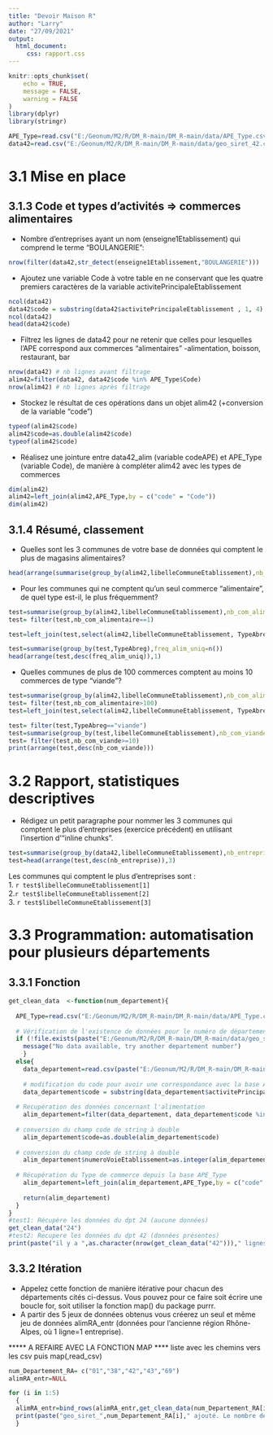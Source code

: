 ---
title: "Devoir Maison R"
author: "Larry"
date: "27/09/2021"
output: 
  html_document:
     css: rapport.css
---
```{r setup, include=FALSE}
knitr::opts_chunk$set(
	echo = TRUE,
	message = FALSE,
	warning = FALSE
)
library(dplyr)
library(stringr)

APE_Type=read.csv("E:/Geonum/M2/R/DM_R-main/DM_R-main/data/APE_Type.csv")
data42=read.csv("E:/Geonum/M2/R/DM_R-main/DM_R-main/data/geo_siret_42.csv")
```
# 3.1 Mise en place

## 3.1.3 Code et types d’activités => commerces alimentaires
- Nombre d’entreprises ayant un nom (enseigne1Etablissement) qui comprend le terme “BOULANGERIE”: 

```{r Nb_boulangeries, echo=TRUE, message=FALSE, warning=FALSE}
nrow(filter(data42,str_detect(enseigne1Etablissement,"BOULANGERIE"))) 
```

- Ajoutez une variable Code à votre table en ne conservant que les quatre premiers caractères de la variable activitePrincipaleEtablissement
```{r ajout_code, echo=TRUE, message=FALSE, warning=FALSE}
ncol(data42)
data42$code = substring(data42$activitePrincipaleEtablissement , 1, 4)
ncol(data42)
head(data42$code)
```


- Filtrez les lignes de data42 pour ne retenir que celles pour lesquelles l’APE correspond aux commerces “alimentaires” -alimentation, boisson, restaurant, bar
```{r filter_code, echo=TRUE, message=FALSE, warning=FALSE}
nrow(data42) # nb lignes avant filtrage
alim42=filter(data42, data42$code %in% APE_Type$Code)
nrow(alim42) # nb lignes après filtrage
```


- Stockez le résultat de ces opérations dans un objet alim42 (+conversion de la variable "code")

```{r save_alim42, echo=TRUE, message=FALSE, warning=FALSE}

typeof(alim42$code)
alim42$code=as.double(alim42$code)
typeof(alim42$code)
```

- Réalisez une jointure entre data42_alim (variable codeAPE) et APE_Type (variable Code), de manière à compléter alim42 avec les types de commerces

```{r jointure_code, echo=TRUE, message=FALSE, warning=FALSE}

dim(alim42)
alim42=left_join(alim42,APE_Type,by = c("code" = "Code"))
dim(alim42)
```

## 3.1.4 Résumé, classement

- Quelles sont les 3 communes de votre base de données qui comptent le plus de magasins alimentaires?

```{r 3_communes, echo=TRUE, message=FALSE, warning=FALSE}
head(arrange(summarise(group_by(alim42,libelleCommuneEtablissement),nb_com_alimentaire=n()),desc(nb_com_alimentaire)),3)
```
- Pour les communes qui ne comptent qu’un seul commerce “alimentaire”, de quel type est-il, le plus fréquemment?

```{r plus_freq_des_commerces_uniques, message=FALSE, warning=FALSE}

test=summarise(group_by(alim42,libelleCommuneEtablissement),nb_com_alimentaire=n())
test= filter(test,nb_com_alimentaire==1)

test=left_join(test,select(alim42,libelleCommuneEtablissement, TypeAbreg))

test=summarise(group_by(test,TypeAbreg),freq_alim_uniq=n())
head(arrange(test,desc(freq_alim_uniq)),1)

```
- Quelles communes de plus de 100 commerces comptent au moins 10 commerces de type “viande”?

```{r 10_com_de_viandes_dans_villes_de_100_com}
test=summarise(group_by(alim42,libelleCommuneEtablissement),nb_com_alimentaire=n())
test= filter(test,nb_com_alimentaire>100)
test=left_join(test,select(alim42,libelleCommuneEtablissement, TypeAbreg))

test= filter(test,TypeAbreg=="viande")
test=summarise(group_by(test,libelleCommuneEtablissement),nb_com_viande=n())
test= filter(test,nb_com_viande>=10)
print(arrange(test,desc(nb_com_viande)))
```

# 3.2 Rapport, statistiques descriptives

- Rédigez un petit paragraphe pour nommer les 3 communes qui comptent le plus d’entreprises (exercice précédent) en utilisant l’insertion d’“inline chunks”.

```{r top_3_commune_max_entr, message=FALSE, warning=FALSE}
test=summarise(group_by(data42,libelleCommuneEtablissement),nb_entreprise=n())
test=head(arrange(test,desc(nb_entreprise)),3)

```


Les communes qui comptent le plus d'entreprises sont :  
1. `r test$libelleCommuneEtablissement[1]`  
2.`r test$libelleCommuneEtablissement[2]`  
3. `r test$libelleCommuneEtablissement[3]`  


# 3.3 Programmation: automatisation pour plusieurs départements

## 3.3.1 Fonction

```{r fonction, echo=TRUE, message=FALSE, warning=FALSE}
get_clean_data  <-function(num_departement){
  
  APE_Type=read.csv("E:/Geonum/M2/R/DM_R-main/DM_R-main/data/APE_Type.csv")
  
  # Vérification de l'existence de données pour le numéro de département passé en argument
  if (!file.exists(paste("E:/Geonum/M2/R/DM_R-main/DM_R-main/data/geo_siret_",num_departement,".csv",sep = "", collapse = NULL))){
    message("No data available, try another departement number")
    } 
  else{    
    data_departement=read.csv(paste("E:/Geonum/M2/R/DM_R-main/DM_R-main/data/geo_siret_",num_departement,".csv",sep = "", collapse = NULL))
     
    # modification du code pour avoir une correspondance avec la base APE_Type
    data_departement$code = substring(data_departement$activitePrincipaleEtablissement , 1, 4)
  
  # Recupération des données concernant l'alimentation 
    alim_departement=filter(data_departement, data_departement$code %in% APE_Type$Code)
  
  # conversion du champ code de string à double
    alim_departement$code=as.double(alim_departement$code)
  
  # conversion du champ code de string à double
    alim_departement$numeroVoieEtablissement=as.integer(alim_departement$numeroVoieEtablissement)
  
  # Récupération du Type de commerce depuis la base APE_Type
    alim_departement=left_join(alim_departement,APE_Type,by = c("code" = "Code"))
  
    return(alim_departement)
  }
}
#test1: Récupère les données du dpt 24 (aucune données)
get_clean_data("24")
#test2: Recupere les données du dpt 42 (données présentes)
print(paste("il y a ",as.character(nrow(get_clean_data("42")))," lignes dans les données geo_siret_42" ,sep = "", collapse = NULL))

```

## 3.3.2 Itération

- Appelez cette fonction de manière itérative pour chacun des départements cités ci-dessus. Vous pouvez pour ce faire soit écrire une boucle for, soit utiliser la fonction map() du package purrr. 
- A partir des 5 jeux de données obtenus vous créerez un seul et même jeu de données alimRA_entr (données pour l’ancienne région Rhône-Alpes, où 1 ligne=1 entreprise).

***** A REFAIRE AVEC LA FONCTION MAP ****
liste avec les chemins vers les csv puis map(,read_csv)


```{r itération, echo=TRUE, message=FALSE, warning=FALSE}
num_Departement_RA= c("01","38","42","43","69")
alimRA_entr=NULL

for (i in 1:5)
  {
  alimRA_entr=bind_rows(alimRA_entr,get_clean_data(num_Departement_RA[i]))
  print(paste("geo_siret_",num_Departement_RA[i]," ajouté. Le nombre de lignes de alimRA_entr est : ",nrow(alimRA_entr),sep = "", collapse = NULL))
  }

```